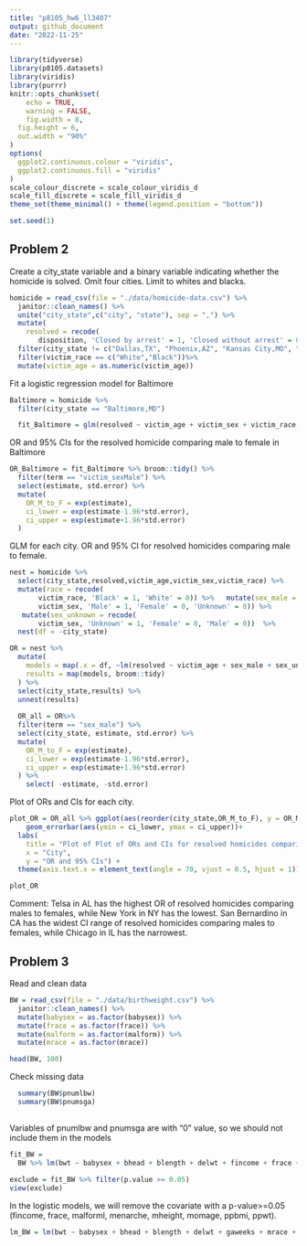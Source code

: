 ```yaml
---
title: "p8105_hw6_ll3407"
output: github_document
date: "2022-11-25"
---
```


```r
library(tidyverse)
library(p8105.datasets)
library(viridis)
library(purrr)
knitr::opts_chunk$set(
	echo = TRUE,
	warning = FALSE,
	fig.width = 8, 
  fig.height = 6,
  out.width = "90%"
)
options(
  ggplot2.continuous.colour = "viridis",
  ggplot2.continuous.fill = "viridis"
)
scale_colour_discrete = scale_colour_viridis_d
scale_fill_discrete = scale_fill_viridis_d
theme_set(theme_minimal() + theme(legend.position = "bottom"))

set.seed(1)
```

## Problem 2
Create a city_state variable and a binary variable indicating whether the homicide is solved. 
Omit four cities.
Limit to whites and blacks.
```r
homicide = read_csv(file = "./data/homicide-data.csv") %>%
  janitor::clean_names() %>% 
  unite("city_state",c("city", "state"), sep = ",") %>% 
  mutate(
    resolved = recode(
       disposition, 'Closed by arrest' = 1, 'Closed without arrest' = 0, 'Open/No arrest' = 0)) %>% 
  filter(city_state != c("Dallas,TX", "Phoenix,AZ", "Kansas City,MO", "Tulsa,AL")) %>% 
  filter(victim_race == c("White","Black"))%>% 
  mutate(victim_age = as.numeric(victim_age))

```

Fit a logistic regression model for Baltimore
```r
Baltimore = homicide %>% 
  filter(city_state == "Baltimore,MD") 

  fit_Baltimore = glm(resolved ~ victim_age + victim_sex + victim_race, data = Baltimore)

```

OR and 95% CIs for the resolved homicide comparing male to female in Baltimore
```r
OR_Baltimore = fit_Baltimore %>% broom::tidy() %>%
  filter(term == "victim_sexMale") %>% 
  select(estimate, std.error) %>% 
  mutate(
    OR_M_to_F = exp(estimate),
    ci_lower = exp(estimate-1.96*std.error), 
    ci_upper = exp(estimate+1.96*std.error)
  )
```

GLM for each city.
OR and 95% CI for resolved homicides comparing male to female.
```r
nest = homicide %>% 
  select(city_state,resolved,victim_age,victim_sex,victim_race) %>% 
  mutate(race = recode(
       victim_race, 'Black' = 1, 'White' = 0)) %>%   mutate(sex_male = recode(
       victim_sex, 'Male' = 1, 'Female' = 0, 'Unknown' = 0)) %>% 
   mutate(sex_unknown = recode(
       victim_sex, 'Unknown' = 1, 'Female' = 0, 'Male' = 0))  %>% 
  nest(df = -city_state) 

OR = nest %>% 
  mutate(
    models = map(.x = df, ~lm(resolved ~ victim_age + sex_male + sex_unknown + race , data = .x )),
    results = map(models, broom::tidy)
  ) %>% 
  select(city_state,results) %>% 
  unnest(results) 
  
  OR_all = OR%>%
  filter(term == "sex_male") %>% 
  select(city_state, estimate, std.error) %>% 
  mutate(
    OR_M_to_F = exp(estimate),
    ci_lower = exp(estimate-1.96*std.error), 
    ci_upper = exp(estimate+1.96*std.error)
  ) %>% 
    select( -estimate, -std.error) 
```

Plot of ORs and CIs for each city.
```r
plot_OR = OR_all %>% ggplot(aes(reorder(city_state,OR_M_to_F), y = OR_M_to_F)) + geom_point() + 
    geom_errorbar(aes(ymin = ci_lower, ymax = ci_upper))+ 
  labs(
    title = "Plot of Plot of ORs and CIs for resolved homicides comparing male to female in each city",
    x = "City",
    y = "OR and 95% CIs") +
  theme(axis.text.x = element_text(angle = 70, vjust = 0.5, hjust = 1))

plot_OR


```
Comment: Telsa in AL has the highest OR of resolved homicides comparing males to females, while New York in NY has the lowest. San Bernardino in CA has the widest CI range of resolved homicides comparing males to females, while Chicago in IL has the narrowest.

## Problem 3
Read and clean data
```r
BW = read_csv(file = "./data/birthweight.csv") %>%
  janitor::clean_names() %>% 
  mutate(babysex = as.factor(babysex)) %>% 
  mutate(frace = as.factor(frace)) %>% 
  mutate(malform = as.factor(malform)) %>% 
  mutate(mrace = as.factor(mrace)) 

head(BW, 100)
```

Check missing data

```r
  summary(BW$pnumlbw)
  summary(BW$pnumsga)
  
```

Variables of pnumlbw and pnumsga are with "0" value, so we should not include them in the models 
```r
fit_BW = 
  BW %>% lm(bwt ~ babysex + bhead + blength + delwt + fincome + frace + gaweeks + malform + menarche + mheight + momage + mrace + parity + ppbmi + ppwt + smoken + wtgain, data = .) %>% broom::tidy()  
  
exclude = fit_BW %>% filter(p.value >= 0.05)
view(exclude)

```

In the logistic models, we will remove the covariate with a p-value>=0.05 (fincome, frace, malforml, menarche, mheight, momage, ppbmi, ppwt).

```r
lm_BW = lm(bwt ~ babysex + bhead + blength + delwt + gaweeks + mrace + parity + smoken + wtgain, data = BW) %>% broom::tidy()
```


